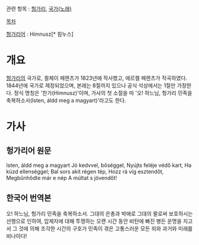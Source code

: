관련 항목 : [[헝가리]], [[국가(노래)]]

[[목차]]

{{{#!html
<object width="420" height="315"><param name="movie" value="//www.youtube.com/v/_N3gfzk-5bw?version=3&amp;hl=ko_KR"></param><param name="allowFullScreen" value="true"></param><param name="allowscriptaccess" value="always"></param><embed src="//www.youtube.com/v/_N3gfzk-5bw?version=3&amp;hl=ko_KR" type="application/x-shockwave-flash" width="420" height="315" allowscriptaccess="always" allowfullscreen="true"></embed></object>
}}}

[[헝가리어]] : Himnusz[* 힘누스]

= 개요 =
[[헝가리]]의 국가로, 쾰체이 페렌츠가 1823년에 작사했고, 에르켈 페렌츠가 작곡하였다. 1844년에 국가로 제정되었으며, 본래는 8절까지 있으나 공식 석상에서는 1절만 가창한다. 정식 명칭은 '찬가(Himnusz)'이며, 가사의 첫 소절을 따 '오! 하느님, 헝가리 민족을 축복하소서(Isten, áldd meg a magyart)'라고도 한다.

= 가사 =
== 헝가리어 원문 ==
Isten, áldd meg a magyart
Jó kedvvel, bőséggel,
Nyújts feléje védő kart,
Ha küzd ellenséggel;
Bal sors akit régen tép,
Hozz rá víg esztendőt,
Megbűnhődte már e nép
A múltat s jövendőt!

== 한국어 번역본 ==
오! 하느님, 헝가리 민족을 축복하소서.
그대의 은총과 박애로
그대의 팔로써 보호하시는 선행으로 인하여,
압제자에 대해 투쟁하는 오랜 시간 동안
비탄에 빠진 병든 운명을 지고서
그 것에 의해 조각한 시간의 구호가
민족이 겪은 고통스러운 모든 죄와
과거와 미래를 비나이다!



